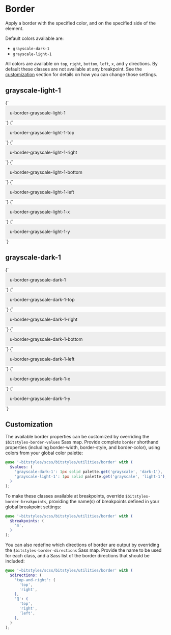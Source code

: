 
<Meta title="utilities/border" />

# Border

Apply a border with the specified color, and on the specified side of the element.

Default colors available are:

- `grayscale-dark-1`
- `grayscale-light-1`

All colors are available on `top`, `right`, `bottom`, `left`, `x`, and `y` directions. By default these classes are not available at any breakpoint. See the [customization](#customization) section for details on how you can change those settings.

## grayscale-light-1

<Canvas>
  <Story name="u-border-grayscale-light-1">
    {`
      <div class="u-border-grayscale-light-1" style="padding:1em;background-color:#eee;">u-border-grayscale-light-1</div>
    `}
  </Story>
  <Story name="u-border-grayscale-light-1-top">
    {`
      <div class="u-border-grayscale-light-1-top" style="padding:1em;background-color:#eee;">u-border-grayscale-light-1-top</div>
    `}
  </Story>
  <Story name="u-border-grayscale-light-1-right">
    {`
      <div class="u-border-grayscale-light-1-right" style="padding:1em;background-color:#eee;">u-border-grayscale-light-1-right</div>
    `}
  </Story>
  <Story name="u-border-grayscale-light-1-bottom">
    {`
      <div class="u-border-grayscale-light-1-bottom" style="padding:1em;background-color:#eee;">u-border-grayscale-light-1-bottom</div>
    `}
  </Story>
  <Story name="u-border-grayscale-light-1-left">
    {`
      <div class="u-border-grayscale-light-1-left" style="padding:1em;background-color:#eee;">u-border-grayscale-light-1-left</div>
    `}
  </Story>
  <Story name="u-border-grayscale-light-1-x">
    {`
      <div class="u-border-grayscale-light-1-x" style="padding:1em;background-color:#eee;">u-border-grayscale-light-1-x</div>
    `}
  </Story>
  <Story name="u-border-grayscale-light-1-y">
    {`
      <div class="u-border-grayscale-light-1-y" style="padding:1em;background-color:#eee;">u-border-grayscale-light-1-y</div>
    `}
  </Story>
</Canvas>

## grayscale-dark-1

<Canvas>
  <Story name="u-border-grayscale-dark-1">
    {`
      <div class="u-border-grayscale-dark-1" style="padding:1em;background-color:#eee;">u-border-grayscale-dark-1</div>
    `}
  </Story>
  <Story name="u-border-grayscale-dark-1-top">
    {`
      <div class="u-border-grayscale-dark-1-top" style="padding:1em;background-color:#eee;">u-border-grayscale-dark-1-top</div>
    `}
  </Story>
  <Story name="u-border-grayscale-dark-1-right">
    {`
      <div class="u-border-grayscale-dark-1-right" style="padding:1em;background-color:#eee;">u-border-grayscale-dark-1-right</div>
    `}
  </Story>
  <Story name="u-border-grayscale-dark-1-bottom">
    {`
      <div class="u-border-grayscale-dark-1-bottom" style="padding:1em;background-color:#eee;">u-border-grayscale-dark-1-bottom</div>
    `}
  </Story>
  <Story name="u-border-grayscale-dark-1-left">
    {`
      <div class="u-border-grayscale-dark-1-left" style="padding:1em;background-color:#eee;">u-border-grayscale-dark-1-left</div>
    `}
  </Story>
  <Story name="u-border-grayscale-dark-1-x">
    {`
      <div class="u-border-grayscale-dark-1-x" style="padding:1em;background-color:#eee;">u-border-grayscale-dark-1-x</div>
    `}
  </Story>
  <Story name="u-border-grayscale-dark-1-y">
    {`
      <div class="u-border-grayscale-dark-1-y" style="padding:1em;background-color:#eee;">u-border-grayscale-dark-1-y</div>
    `}
  </Story>
</Canvas>

## Customization

The available border properties can be customized by overriding the `$bitstyles-border-values` Sass map. Provide complete `border` shorthand properties (including border-width, border-style, and border-color), using colors from your global color palette:

```scss
@use '~bitstyles/scss/bitstyles/utilities/border' with (
  $values: (
    'grayscale-dark-1': 1px solid palette.get('grayscale', 'dark-1'),
    'grayscale-light-1': 1px solid palette.get('grayscale', 'light-1'),
  )
);
```

To make these classes available at breakpoints, override `$bitstyles-border-breakpoints`, providing the name(s) of breakpoints defined in your global breakpoint settings:

```scss
@use '~bitstyles/scss/bitstyles/utilities/border' with (
  $breakpoints: (
    'm',
  )
);
```

You can also redefine which directions of border are output by overriding the `$bitstyles-border-directions` Sass map. Provide the name to be used for each class, and a Sass list of the border directions that should be included:

```scss
@use '~bitstyles/scss/bitstyles/utilities/border' with (
  $directions: (
    'top-and-right': (
      'top',
      'right',
    ),
    '∏': (
      'top',
      'right',
      'left',
    ),
  )
);
```
